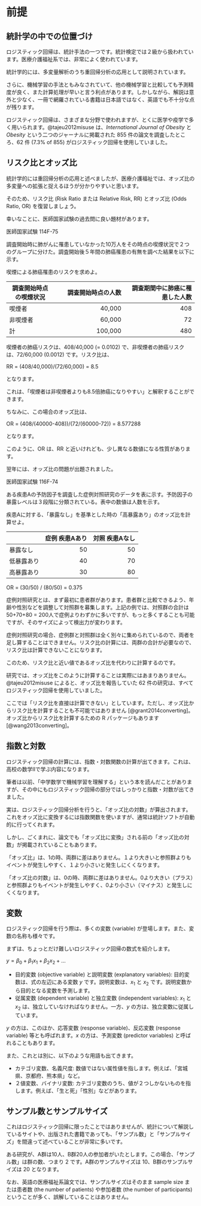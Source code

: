 # 前提  {#intro}


## 統計学の中での位置づけ {#ichizuke}

ロジスティック回帰は、統計手法の一つです。統計検定では２級から扱われています。医療介護福祉系では、非常によく使われています。

統計学的には、多変量解析のうち重回帰分析の応用として説明されています。

さらに、機械学習の手法ともみなされていて、他の機械学習と比較しても予測精度が良く、また計算処理が早いと言う利点があります。しかしながら、解説は意外と少なく、一冊で網羅されている書籍は日本語ではなく、英語でも不十分な点が残ります。

ロジスティック回帰は、さまざまな分野で使われますが、とくに医学や疫学で多く用いられます。@tajeu2012misuse は、*International Journal of Obesity* と *Obesity* という二つのジャーナルに掲載された 855 件の論文を調査したところ、62 件 (7.3% of 855) がロジスティック回帰を使用していました。



## リスク比とオッズ比 {#rr-or}

統計学的には重回帰分析の応用と述べましたが、医療介護福祉では、オッズ比の多変量への拡張と捉えるほうが分かりやすいと思います。

そのため、リスク比 (Risk Ratio または Relative Risk, RR)\index{りすくひ@リスク比} とオッズ比 (Odds Ratio, OR)\index{おっずひ@オッズ比} を復習しましょう。

幸いなことに、医師国家試験の過去問に良い題材があります。

:::: {.blackbox data-latex=""}
::: {.center data-latex=""}
医師国家試験 114F-75 
:::
調査開始時に肺がんに罹患していなかった10万人をその時点の喫煙状況で２つのグループに分けた。調査開始後５年間の肺癌罹患の有無を調べた結果を以下に示す。

喫煙による肺癌罹患のリスクを求めよ。

| 調査開始時点の喫煙状況 | 調査開始時点の人数 | 調査期間中に肺癌に罹患した人数 |
| -- | --: | --: |
| 喫煙者 | 40,000 | 408 | 
| 非喫煙者 | 60,000 | 72 | 
| 計 | 100,000 | 480 | 

::::

喫煙者の肺癌リスクは、408/40,000 (= 0.0102) で、非喫煙者の肺癌リスクは、72/60,000 (0.0012) です。リスク比は、

RR = (408/40,000)/(72/60,000) = 8.5 

となります。

これは、「喫煙者は非喫煙者よりも8.5倍肺癌になりやすい」と解釈することができます。

ちなみに、この場合のオッズ比は、

OR = (408/(40000-408))/(72/(60000-72)) = 8.577288

となります。

このように、OR は、RR と近いけれども、少し異なる数値になる性質があります。

翌年には、オッズ比の問題が出題されました。

:::: {.blackbox data-latex=""}
::: {.center data-latex=""}
医師国家試験 116F-74 
:::
ある疾患Aの予防因子を調査した症例対照研究のデータを表に示す。予防因子の暴露レベルは３段階に分類されている。表中の数値は人数を示す。

疾患Aに対する、「暴露なし」を基準とした時の「高暴露あり」のオッズ比を計算せよ。

|  | 症例 疾患Aあり | 対照 疾患Aなし |
| -- | --: | --: |
| 暴露なし | 50 | 50 | 
| 低暴露あり | 40 | 70 | 
| 高暴露あり | 30 | 80 | 

::::

OR = (30/50) / (80/50) = 0.375

症例対照研究とは、まず最初に患者群があります。患者群と比較できるよう、年齢や性別などを調整して対照群を募集します。上記の例では、対照群の合計は 50+70+80 = 200人で症例よりわずかに多いですが、もっと多くすることも可能ですが、そのサイズによって検出力が変わります。

症例対照研究の場合、症例群と対照群は全く別々に集められているので、両者を足し算することはできません。リスク比の計算には、両群の合計が必要なので、リスク比は計算できないことになります。

このため、リスク比と近い値であるオッズ比を代わりに計算するのです。

研究では、オッズ比をこのように計算することは実際にはあまりありません。@tajeu2012misuse によると、オッズ比を報告していた 62 件の研究は、すべてロジスティック回帰を使用していました。

ここでは「リスク比を直接は計算できない」としています。ただし、オッズ比からリスク比を計算することも不可能ではありません [@grant2014converting]。オッズ比からリスク比を計算するための R パッケージもあります [@wang2013converting]。


## 指数と対数  {#expo-log}

ロジスティック回帰の計算には、指数・対数関数の計算が出てきます。これは、高校の数学IIで学ぶ内容になります。

筆者は以前、「中学数学で機械学習を理解する」という本を読んだことがありますが、その中にもロジスティック回帰の部分ではしっかりと指数・対数が出てきました。

実は、ロジスティック回帰分析を行うと、「オッズ比の対数」が算出されます。これをオッズ比に変換するには指数関数を使いますが、通常は統計ソフトが自動的に行ってくれます。

しかし、ごくまれに、論文でも「オッズ比に変換」される前の「オッズ比の対数」が掲載されていることもあります。

「オッズ比」は、1の時、両群に差はありません。１より大きいと参照群よりもイベントが発生しやすく、１より小さいと発生しにくくなります。

「オッズ比の対数」は、0の時、両群に差はありません。0より大きい（プラス）と参照群よりもイベントが発生しやすく、0より小さい（マイナス）と発生しにくくなります。


## 変数

ロジスティック回帰を行う際は、多くの変数 (variable) が登場します。また、変数の名称も様々です。

まずは、ちょっとだけ難しいロジスティック回帰の数式を紹介します。

$y = \beta_{0} + \beta_{1} x_{1} + \beta_{2} x_{2} + ...$

* 目的変数 (objective variable) と説明変数 (explanatory variables): 目的変数は、式の左辺にある変数 $y$ です。説明変数は、$x_1$ と $x_2$ です。説明変数から目的となる変数を予測します。
* 従属変数 (dependent variable) と独立変数 (independent variables): $x_1$ と $x_2$ は、独立していなければなりません。一方、$y$ の方は、独立変数に従属しています。

$y$ の方は、このほか、応答変数 (response variable)、反応変数 (response variable) 等とも呼ばれます。$x$ の方は、予測変数 (predictor variables) と呼ばれることもあります。

また、これとは別に、以下のような用語も出てきます。

* カテゴリ変数、名義尺度: 数値ではない属性値を指します。例えば、「宮城県、京都府、熊本県」など。
* ２値変数、バイナリ変数: カテゴリ変数のうち、値が２つしかないものを指します。例えば、「生と死」「性別」などがあります。

## サンプル数とサンプルサイズ

これはロジスティック回帰に限ったことではありませんが、統計について解説しているサイトや、出版された書籍であっても、「サンプル数」と「サンプルサイズ」を間違って述べていることが非常に多いです。\index{さんぷるすう@サンプル数}\index{さんぷるさいず@サンプルサイズ}

ある研究が、A群は10人、B群20人の参加者がいたとします。この場合、「サンプル数」は群の数、つまり 2 です。A群のサンプルサイズは 10、B群のサンプルサイズは 20 となります。

なお、英語の医療福祉系論文では、サンプルサイズはそのまま sample size または患者数 (the number of patients) や参加者数 (the number of participants) ということが多く、誤解していることはありません。